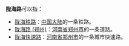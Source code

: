 '''陇海路'''可以指：

* [[陇海铁路|陇海铁路]]：[[中国大陆|中国大陆]]的一条铁路。
* [[陇海路_(郑州)|陇海路 (郑州)]]：[[河南省|河南省]][[郑州市|郑州市]]的一条道路。
* [[陇海快速路|陇海快速路]]：[[河南省|河南省]][[郑州市|郑州市]]的一条城市快速路。

{{disambig|Cat=三字消歧义}}